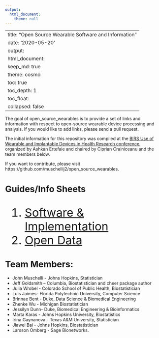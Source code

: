 ```yaml
---
output:
  html_document:
    theme: null
---
```

---
title: "Open Source Wearable Software and Information"
date: '2020-05-20'
output: 
  html_document:
    keep_md: true
    theme: cosmo
    toc: true
    toc_depth: 1
    toc_float:
      collapsed: false
---



The goal of open_source_wearables is to provide a set of links and information with respect to open-source wearable device processing and analysis.  If you would like to add links, please send a pull request.

The initial information for this repository was compiled at the [BIRS Use of Wearable and Implantable Devices in Health Research conference](https://workshops.birs.ca/events/20w5109/schedule), organized by Ashkan Ertefaie and chaired by Ciprian Crainiceanu and the team members below.

If you want to contribute, please visit https://github.com/muschellij2/open_source_wearables.  

# Guides/Info Sheets

<div style="font-size:28pt">
1. [Software & Implementation](implementation)
2. [Open Data](data)
</div>

# Team Members:
- John Muschelli - Johns Hopkins, Statistician
- Jeff Goldsmith -- Columbia, Biostatistician and cheer package author
- Julia Wrobel - Colorado School of Public Health, Biostatistician	
- Luis Jaimes- Florida Polytechnic University,  Computer Science
- Brinnae Bent - Duke, Data Science & Biomedical Engineering
- Zhenke Wu - Michigan Biostatistician	
- Jessilyn Dunn- Duke, Biomedical Engineering & Bioinformatics
- Marta Karas - Johns Hopkins University, Biostatistics
- Irina Gaynanova - Texas A&M University, Statistician
- Jiawei Bai - Johns Hopkins, Biostatistician
- Larsson Omberg - Sage Bionetworks.


